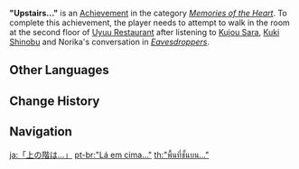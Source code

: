 {{Achievement Infobox
|id           = 84136
|order id     = 7211
|category     = Memories of the Heart
|description  = Be dissuaded before alerting Kujou Sara and Kuki Shinobu.
|requirements = Attempt to walk in the room at the second floor of [[Uyuu Restaurant]] after listening to [[Kujou Sara]], [[Kuki Shinobu]] and Norika's conversation in ''[[Key Decision#Eavesdroppers|Eavesdroppers]]''.
|primogems    = 5
|tracking     = 
|hidden       = 1
|quest        = The Gang's Daily Deeds
}}
'''"Upstairs..."''' is an [[Achievement]] in the category ''[[Memories of the Heart]]''. To complete this achievement, the player needs to attempt to walk in the room at the second floor of [[Uyuu Restaurant]] after listening to [[Kujou Sara]], [[Kuki Shinobu]] and Norika's conversation in ''[[Key Decision#Eavesdroppers|Eavesdroppers]]''.
<!--
==Trivia==

==Video Guides==
{{EVT
|video1   = 
|caption1 = 
}}
-->
==Other Languages==
{{Other Languages
|en      = "Upstairs..."
|zhs     = 「楼上的区域…」
|zhs_rm  = "Lóushàng de Qūyù..."
|zht     = 「樓上的區域…」
|zht_rm  = "Lóushàng de Qūyù..."
|zh_tl   = 
|ja      = 「上の階は…」
|ja_rm   = "Ue no Kai wa..."
|ja_tl   = "Upstairs..."
|ko      = 「위층 구역…」
|ko_tl   = "Upstairs Area..."
|es      = En el piso de arriba
|es_tl   = On the Floor Above
|fr      = « En haut »
|fr_tl   = "Upstairs"
|ru      = «Наверху...»
|ru_tl   = "Upstairs..."
|th      = "พื้นที่ชั้นบน..."
|th_rm   = "Phuen thi Chanbon..."
|th_tl   = 
|vi      = "Khu Vực Trên Lầu..."
|vi_tl   = "Upstairs Area..."
|de      = „Die obere Etage...“
|de_tl   = "The Upper Floor..."
|id      = "Di Loteng ...."
|id_tl   = "In the Attic..."
|pt      = "Lá em cima..."
|pt_tl   = "Up There..."
|tr      = “Yukarıda…”
|tr_tl   = "Above..."
|it      = Di sopra...
|it_tl   = Upstairs...
}}

==Change History==
{{Change History|2.7}}
<!--
==References==
{{Reflist}}
-->
==Navigation==
{{Achievement Navbox|Memories of the Heart}}

[[ja:「上の階は…」]]
[[pt-br:"Lá em cima..."]]
[[th:"พื้นที่ชั้นบน..."]]